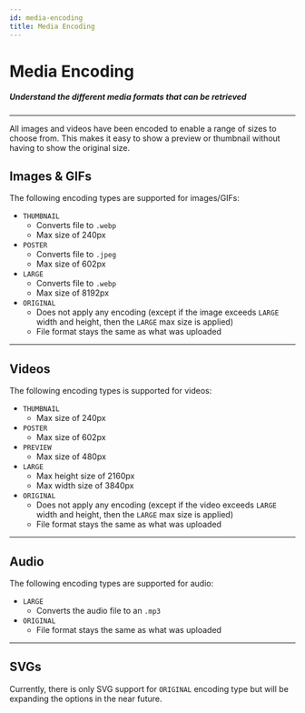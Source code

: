 ```yaml
---
id: media-encoding
title: Media Encoding
---
```


# Media Encoding

##### Understand the different media formats that can be retrieved

---
All images and videos have been encoded to enable a range of sizes to choose from.
This makes it easy to show a preview or thumbnail without having to show the original size.

## Images & GIFs

The following encoding types are supported for images/GIFs:
- `THUMBNAIL`
    - Converts file to `.webp`
    - Max size of 240px
- `POSTER`
    - Converts file to `.jpeg`
    - Max size of 602px
- `LARGE`
    - Converts file to `.webp`
    - Max size of 8192px
- `ORIGINAL`
    - Does not apply any encoding (except if the image exceeds `LARGE` width and height, then the `LARGE` max size is applied)
    - File format stays the same as what was uploaded
--- 

## **Videos**

The following encoding types is supported for videos:

- `THUMBNAIL`
    - Max size of 240px
- `POSTER`
    - Max size of 602px
- `PREVIEW`
    - Max size of 480px
- `LARGE`
    - Max height size of 2160px
    - Max width size of 3840px
- `ORIGINAL`
    - Does not apply any encoding (except if the video exceeds `LARGE` width and height, then the `LARGE` max size is applied)
    - File format stays the same as what was uploaded

--- 
## Audio

The following encoding types are supported for audio:

- `LARGE`
    - Converts the audio file to an `.mp3`
- `ORIGINAL`
    - File format stays the same as what was uploaded
--- 

## SVGs

Currently, there is only SVG support for `ORIGINAL` encoding type but will be expanding the options in the near future.